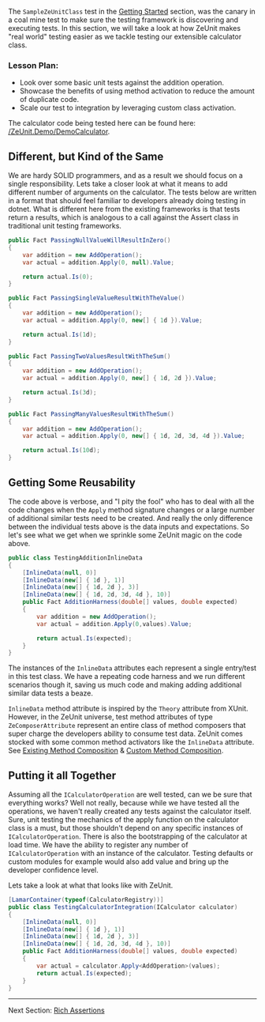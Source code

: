 The `SampleZeUnitClass` test in the [Getting Started](/) section, was the canary in a coal mine test to make sure the testing framework is discovering and executing tests.  In this section, we will take a look at how ZeUnit makes "real world" testing easier as we tackle testing our extensible calculator class. 

### Lesson Plan:

- Look over some basic unit tests against the addition operation.
- Showcase the benefits of using method activation to reduce the amount of duplicate code.
- Scale our test to integration by leveraging custom class activation.


The calculator code being tested here can be found here: [/ZeUnit.Demo/DemoCalculator](https://github.com/bitcobblers/ZeUnit/tree/master/ZeUnit.Demo/DemoCalculator). 

## Different, but Kind of the Same

We are hardy SOLID programmers, and as a result we should focus on a single responsibility.  Lets take a closer look at what it means to add different number of arguments on the calculator.  The tests below are written in a format that should feel familiar to developers already doing testing in dotnet.  What is different here from the existing frameworks is that tests return a results, which is analogous to a call against the Assert class in traditional unit testing frameworks. 

```csharp
public Fact PassingNullValueWillResultInZero()
{
    var addition = new AddOperation();
    var actual = addition.Apply(0, null).Value;

    return actual.Is(0);
}

public Fact PassingSingleValueResultWithTheValue()
{
    var addition = new AddOperation();
    var actual = addition.Apply(0, new[] { 1d }).Value;

    return actual.Is(1d);
}

public Fact PassingTwoValuesResultWithTheSum()
{
    var addition = new AddOperation();
    var actual = addition.Apply(0, new[] { 1d, 2d }).Value;

    return actual.Is(3d);
}

public Fact PassingManyValuesResultWithTheSum()
{
    var addition = new AddOperation();
    var actual = addition.Apply(0, new[] { 1d, 2d, 3d, 4d }).Value;

    return actual.Is(10d);
}
```

## Getting Some Reusability

The code above is verbose, and "I pity the fool" who has to deal with all the code changes when the `Apply` method signature changes or a large number of additional similar tests need to be created. And really the only difference between the individual tests above is the data inputs and expectations.  So let's see what we get when we sprinkle some ZeUnit magic on the code above.

```csharp
public class TestingAdditionInlineData
{
    [InlineData(null, 0)]
    [InlineData(new[] { 1d }, 1)]
    [InlineData(new[] { 1d, 2d }, 3)]
    [InlineData(new[] { 1d, 2d, 3d, 4d }, 10)]
    public Fact AdditionHarness(double[] values, double expected)
    {
        var addition = new AddOperation();
        var actual = addition.Apply(0,values).Value;

        return actual.Is(expected);
    }
}
```

The instances of the `InlineData` attributes each represent a single entry/test in this test class.  We have a repeating code harness and we run different scenarios though it, saving us much code and making adding additional similar data tests a beaze.

`InlineData` method attribute is inspired by the `Theory` attribute from XUnit. However, in the ZeUnit universe, test method attributes of type `ZeComposerAttribute` represent an entire class of method composers that super charge the developers ability to consume test data.  ZeUnit comes stocked with some common method activators like the `InlineData` attribute.  See [Existing Method Composition](/docs/Existing-Method-Composition.html) & [Custom Method Composition](/docs/Custom-Method-Composition.html).

## Putting it all Together

Assuming all the `ICalculatorOperation` are well tested, can we be sure that everything works?  Well not really, because while we have tested all the operations, we haven't really created any tests against the calculator itself.   Sure, unit testing the mechanics of the apply function on the calculator class is a must, but those shouldn't depend on any specific instances of `ICalculatorOperation`.  There is also the bootstrapping of the calculator at load time.  We have the ability to register any number of `ICalculatorOperation` with an instance of the calculator.  Testing defaults or custom modules for example would also add value and bring up the developer confidence level.

Lets take a look at what that looks like with ZeUnit.

```csharp
[LamarContainer(typeof(CalculatorRegistry))]
public class TestingCalculatorIntegration(ICalculator calculator)
{
    [InlineData(null, 0)]
    [InlineData(new[] { 1d }, 1)]
    [InlineData(new[] { 1d, 2d }, 3)]
    [InlineData(new[] { 1d, 2d, 3d, 4d }, 10)]
    public Fact AdditionHarness(double[] values, double expected)
    {            
        var actual = calculator.Apply<AddOperation>(values);
        return actual.Is(expected);
    }
}
```
---

Next Section: [Rich Assertions](/docs/rich-assertions/)